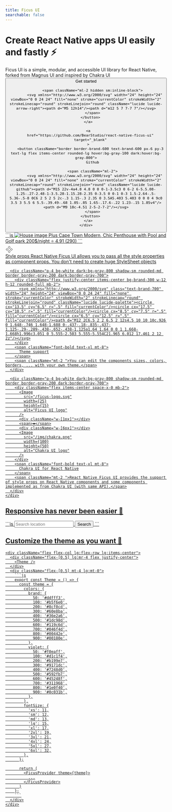 ```yaml
---
title: Ficus UI
searchable: false
---
```



<div className="my-32">
  <h1 class="text-center text-4xl tracking-tighter font-extrabold md:text-5xl mt-8">Create React Native apps UI easily and fastly ⚡️</h1>

  <div className="mt-12">
    <span className="text-lg sm:text-xl text-center">
      Ficus UI is a simple, modular, and accessible UI library for React Native,
      forked from Magnus UI and inspired by Chakra UI
    </span>
  </div>

  <div className="flex justify-center mt-8">
    <div className="flex space-x-3">
      <a href="/docs/getting-started">
        <button className="bg-brand-500 text-white px-6 py-3 text-lg flex items-center rounded-lg shadow hover:bg-brand-600">
          Get started

          <span className="ml-2 hidden sm:inline-block">
            <svg xmlns="http://www.w3.org/2000/svg" width="24" height="24" viewBox="0 0 24 24" fill="none" stroke="currentColor" strokeWidth="2" strokeLinecap="round" strokeLinejoin="round" className="lucide lucide-arrow-right"><path d="M5 12h14"/><path d="m12 5 7 7-7 7"/></svg>
          </span>
        </button>
      </a>

      <a
        href="https://github.com/BearStudio/react-native-ficus-ui"
        target="_blank"
      >
        <button className="border border-brand-600 text-brand-600 px-6 py-3 text-lg flex items-center rounded-lg hover:bg-gray-100 dark:hover:bg-gray-800">
          Github

          <span className="ml-2">
            <svg xmlns="http://www.w3.org/2000/svg" width="24" height="24" viewBox="0 0 24 24" fill="none" stroke="currentColor" strokeWidth="2" strokeLinecap="round" strokeLinejoin="round" className="lucide lucide-github"><path d="M15 22v-4a4.8 4.8 0 0 0-1-3.5c3 0 6-2 6-5.5.08-1.25-.27-2.48-1-3.5.28-1.15.28-2.35 0-3.5 0 0-1 0-3 1.5-2.64-.5-5.36-.5-8 0C6 2 5 2 5 2c-.3 1.15-.3 2.35 0 3.5A5.403 5.403 0 0 0 4 9c0 3.5 3 5.5 6 5.5-.39.49-.68 1.05-.85 1.65-.17.6-.22 1.23-.15 1.85v4"/><path d="M9 18c-4.51 2-5-2-7-2"/></svg>
          </span>
        </button>
      </a>
    </div>
  </div>
</div>

<section className="w-[80vw] ml-[calc(-40vw+50%)]">
  <div className="flex flex-col lg:flex-row lg:items-center">
    <div className="flex-[0.6] lg:mr-4">
      ```js
      <VStack
        p={10}
        borderWidth={1}
        borderColor="gray.200"
        borderRadius="lg"
        spacing="md"
        bg="white"
      >
        <Image
          borderRadius="md"
          source={{ uri: 'https://bit.ly/4dR2Hgy' }}
          w="100%"
          h={200}
          alt="House image"
        />
        <HStack alignItems="center" mt={2} spacing="sm">
          <Badge colorScheme="pink" fontSize="md">Plus</Badge>
          <Text
            textTransform="uppercase"
            fontSize="sm"
            fontWeight="bold"
            color="pink.800"
          >
            Cape Town
          </Text>
        </HStack>
        <Text fontSize="xl" fontWeight="bold" lineHeight="short">
          Modern, Chic Penthouse with Pool and Golf park
        </Text>
        <Text fontSize="lg">200$/night</Text>
        <Box flexDirection="row" alignItems="center">
          <Text fontSize="sm">⭐️</Text>
          <Text ml={5} fontSize="sm" fontWeight="bold">
            4.91 (290)
          </Text>
        </Box>
      </VStack>
      ```
    </div>
    <div className="flex-[0.4]">
      <Card />
    </div>
  </div>
</section>

<section className="w-[100vw] ml-[calc(-50vw+50%)] bg-gray-50 dark:bg-gray-900 py-12 my-12">
  <div className="w-[80vw] ml-[calc(-40vw+50%)]">
    <div className="grid grid-cols-1 md:grid-cols-3 gap-4">
      <div className="p-4 bg-white dark:bg-gray-800 shadow-sm rounded-md border border-gray-200 dark:border-gray-700">
        <div className="flex justify-center items-center bg-brand-300 w-12 h-12 rounded-full mb-2">
          <svg xmlns="http://www.w3.org/2000/svg" class="text-brand-700" width="24" height="24" viewBox="0 0 24 24" fill="none" stroke="currentColor" strokeWidth="2" strokeLinecap="round" strokeLinejoin="round" className="lucide lucide-component"><path d="M5.5 8.5 9 12l-3.5 3.5L2 12l3.5-3.5Z"/><path d="m12 2 3.5 3.5L12 9 8.5 5.5 12 2Z"/><path d="M18.5 8.5 22 12l-3.5 3.5L15 12l3.5-3.5Z"/><path d="m12 15 3.5 3.5L12 22l-3.5-3.5L12 15Z"/></svg>
        </div>
        <span className="font-bold text-xl mt-8">
          Style props
        </span>
        <span className="mt-2 ">React Native Ficus UI allows you to pass all the style properties as component props. You don't need to create huge StyleSheet objects</span>
      </div>

      <div className="p-4 bg-white dark:bg-gray-800 shadow-sm rounded-md border border-gray-200 dark:border-gray-700">
        <div className="flex justify-center items-center bg-brand-300 w-12 h-12 rounded-full mb-2">
          <svg xmlns="http://www.w3.org/2000/svg" class="text-brand-700" width="24" height="24" viewBox="0 0 24 24" fill="none" stroke="currentColor" strokeWidth="2" strokeLinecap="round" strokeLinejoin="round" className="lucide lucide-palette"><circle cx="13.5" cy="6.5" r=".5" fill="currentColor"/><circle cx="17.5" cy="10.5" r=".5" fill="currentColor"/><circle cx="8.5" cy="7.5" r=".5" fill="currentColor"/><circle cx="6.5" cy="12.5" r=".5" fill="currentColor"/><path d="M12 2C6.5 2 2 6.5 2 12s4.5 10 10 10c.926 0 1.648-.746 1.648-1.688 0-.437-.18-.835-.437-1.125-.29-.289-.438-.652-.438-1.125a1.64 1.64 0 0 1 1.668-1.668h1.996c3.051 0 5.555-2.503 5.555-5.554C21.965 6.012 17.461 2 12 2z"/></svg>
        </div>
        <span className="font-bold text-xl mt-8">
          Theme support
        </span>
        <span className="mt-2 ">You can edit the components sizes, colors, borders, ... with your own theme.</span>
      </div>

      <div className="p-4 bg-white dark:bg-gray-800 shadow-sm rounded-md border border-gray-200 dark:border-gray-700">
        <div className="flex items-center space-x-0 mb-2">
          <Image
            src="/ficus-logo.svg"
            width={25}
            height={15}
            alt="Ficus UI logo"
          />
          <div className="w-[1px]"></div>
          <span>❤️</span>
          <div className="w-[6px]"></div>
          <Image
            src="/img/chakra.png"
            width={100}
            height={50}
            alt="Chakra UI logo"
          />
        </div>
        <span className="font-bold text-xl mt-8">
          Chakra UI for React Native
        </span>
        <span className="mt-2 ">React Native Ficus UI provides the support of style props on React Native components and some components implemented as from Chakra UI (with same API).</span>
      </div>
    </div>
  </div>
</section>

<section className="w-[80vw] ml-[calc(-40vw+50%)] pb-12">
  <h2 className="text-2xl md:text-4xl text-center font-bold mb-12">
    Responsive has never been easier 🤩
  </h2>
  <div className="flex flex-col lg:flex-row">
    <div className="flex-[0.3] lg:mr-4">
      ```js
      <Box w="100%">
        <Box
          flexDirection="row"
          justify={['flex-start', 'center']}
          my="lg"
        >
          <Box
            flexDirection={['column', 'row']}
            w={['100%', undefined]}
          >
            <Input
              placeholder="Search location"
              p={10}
              w={['100%', 300]}
              borderWidth={2}
              focusBorderColor="teal.500"
            />
            <Button
              colorScheme="teal"
              full={[true, false]}
              mt={[5, 0]}
              ml={[0, 5]}
            >
              Search
            </Button>
          </Box>
        </Box>
        <Box mt="lg">
          <ItemCard content={item} w={['100%', '50%']} />
        </Box>
      </Box>
      ```
    </div>
    <div className="flex-[0.7]">
      <ResizableIframe />
    </div>
  </div>
</section>

<section className="w-[100vw] ml-[calc(-50vw+50%)] bg-gray-50 dark:bg-gray-900 py-12">
  <div className="w-[80vw] ml-[calc(-40vw+50%)]">
    <h2 className="text-2xl md:text-4xl text-center font-bold mb-12">
      Customize the theme as you want 🎨
    </h2>

    <div className="flex flex-col lg:flex-row lg:items-center">
      <div className="flex-[0.5] lg:mr-4 flex justify-center">
        <Theme />
      </div>
      <div className="flex-[0.5] mt-4 lg:mt-0">
        ```js
        export const Theme = () => {
          const theme = {
            colors: {
              brand: {
                50: '#ddfff3',
                100: '#b5f6e0',
                200: '#8cf0cd',
                300: '#60e8ba',
                400: '#36e2a6',
                500: '#1dc98d',
                600: '#119c6d',
                700: '#046f4d',
                800: '#00442e',
                900: '#00180e',
              },
              violet: {
                50: '#f0eaff',
                100: '#d1c1f4',
                200: '#b199e7',
                300: '#9171dc',
                400: '#7248d0',
                500: '#592fb7',
                600: '#45248f',
                700: '#311968',
                800: '#1e0f40',
                900: '#0c031b',
              },
            },
            fontSize: {
              'xs': 11,
              'sm': 12,
              'md': 13,
              'lg': 15,
              'xl': 17,
              '2xl': 19,
              '3xl': 21,
              '4xl': 24,
              '5xl': 27,
              '6xl': 32,
            },
          };

          return (
            <FicusProvider theme={theme}>
              ...
            </FicusProvider>
          )
        };
        ```
      </div>
    </div>
  </div>
</section>
